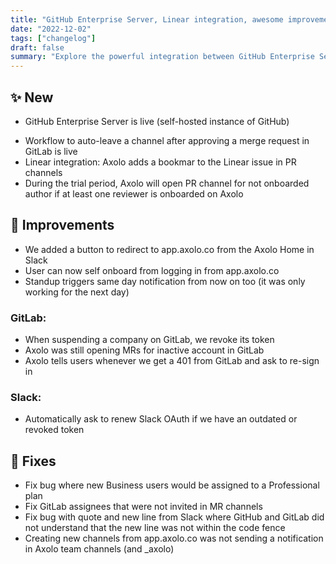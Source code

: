 ```yaml
---
title: "GitHub Enterprise Server, Linear integration, awesome improvements and exciting bug fixes..."
date: "2022-12-02"
tags: ["changelog"]
draft: false
summary: "Explore the powerful integration between GitHub Enterprise Server and Linear. Discover how this partnership brings you awesome improvements, exciting bug fixes, and streamlined workflows for your development teams."
---
```


## ✨ New

- GitHub Enterprise Server is live (self-hosted instance of GitHub)

<ImageContainer
  alt="github-enterprise-server"
  src="/blog/static/images/changelog/github-enterprise-server.jpg"
  classNameDiv="mx-10 lg:mx-20"
  classNameImage=""
  width={2962}
  height={1626}
/>

- Workflow to auto-leave a channel after approving a merge request in GitLab is live
- Linear integration: Axolo adds a bookmar to the Linear issue in PR channels
  <ImageContainer
    alt="linear-integration"
    src="/blog/static/images/changelog/linear-integration.jpg"
    classNameDiv="mx-10 lg:mx-20"
    classNameImage=""
    width={2152}
    height={174}
  />
- During the trial period, Axolo will open PR channel for not onboarded author if at least one reviewer is onboarded on Axolo

## 🔨 Improvements

- We added a button to redirect to app.axolo.co from the Axolo Home in Slack
- User can now self onboard from logging in from app.axolo.co
- Standup triggers same day notification from now on too (it was only working for the next day)

### GitLab:

- When suspending a company on GitLab, we revoke its token
- Axolo was still opening MRs for inactive account in GitLab
- Axolo tells users whenever we get a 401 from GitLab and ask to re-sign in

### Slack:

- Automatically ask to renew Slack OAuth if we have an outdated or revoked token

## 🐞 Fixes

- Fix bug where new Business users would be assigned to a Professional plan
- Fix GitLab assignees that were not invited in MR channels
- Fix bug with quote and new line from Slack where GitHub and GitLab did not understand that the new line was not within the code fence
- Creating new channels from app.axolo.co was not sending a notification in Axolo team channels (and \_axolo)

